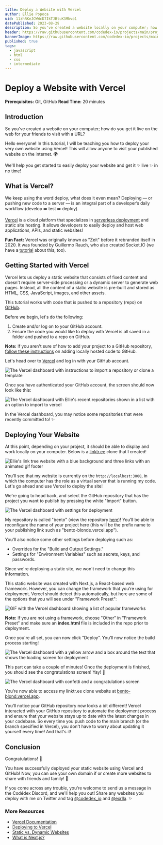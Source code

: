 ```yaml
---
title: Deploy a Website with Vercel
author: Ellie Popoca
uid: 11zhRKeJCWWcD7IkTJBtuK3Mkvo1
datePublished: 2023-08-29
description: So you've created a website locally on your computer; how do you get it live on the web with a URL? In this project tutorial, Ellie will teach you how to deploy your very own website using Vercel.
header: https://raw.githubusercontent.com/codedex-io/projects/main/projects/deploy-a-website-with-vercel/images/seo-header.png
bannerImage: https://raw.githubusercontent.com/codedex-io/projects/main/projects/deploy-a-website-with-vercel/images/header.png
published: true
tags:
  - javascript
  - html
  - css
  - intermediate
---
```


<BannerImage
  link="https://raw.githubusercontent.com/codedex-io/projects/main/projects/deploy-a-website-with-vercel/images/header.png"
  description="Learn how to deploy a static website using Vercel"
  uid={true}
  cl="for-sidebar"
/>

# Deploy a Website with Vercel

<AuthorAvatar
  author_name="Ellie Popoca"
  author_avatar="/images/projects/authors/ellie-popoca.jpg"
  username="exrlla"
  uid={true}
/>

<BannerImage
  link="https://raw.githubusercontent.com/codedex-io/projects/main/projects/deploy-a-website-with-vercel/images/header.png"
  description="Learn how to deploy a static website using Vercel"
  uid={true}
/>

**Prerequisites:** Git, GitHub
**Read Time:** 20 minutes

## Introduction 

So you've created a website on your computer; how do you get it live on the web for your friends to visit with a URL?

Hello everyone! In this tutorial, I will be teaching you how to deploy your very own website using Vercel! This will allow anyone to visit your published website on the internet. 🌍 

We'll help you get started to easily deploy your website and get it ✨ live ✨ in no time!

## What is Vercel?

We keep using the word deploy, what does it even mean? Deploying — or pushing new code to a server — is an integral part of a developer’s daily workflow (develop ➡️ test ➡️ deploy).

[Vercel](https://www.vercel.com) is a cloud platform that specializes in [serverless deployment](https://www.redhat.com/en/topics/cloud-native-apps/what-is-serverless) and static site hosting. It allows developers to easily deploy and host web applications, APIs, and static websites!

**Fun Fact:** Vercel was originally known as "Zeit" before it rebranded itself in 2020. It was founded by Guillermo Rauch, who also created Socket.IO (we have a [tutorial](https://www.codedex.io/projects/build-a-chat-app-with-socket-io) about this, too).

## Getting Started with Vercel

Vercel lets us deploy a static website that consists of fixed content and doesn't require server-side processing or a dynamic server to generate web pages. Instead, all the content of a static website is pre-built and stored as HTML, CSS, JavaScript, images, and other assets.

This tutorial works with code that is pushed to a repository (repo) on [GitHub](https://github.com/).

Before we begin, let's do the following:
 
1. Create and/or log on to your GitHub account.
2. Ensure the code you would like to deploy with Vercel is all saved in a folder and pushed to a repo on GitHub.

**Note:** If you aren't sure of how to add your project to a GitHub repository, [follow these instructions](https://docs.github.com/en/migrations/importing-source-code/using-the-command-line-to-import-source-code/adding-locally-hosted-code-to-github) on adding locally hosted code to GitHub.

Let's head over to [Vercel](https://vercel.com/) and log in with your GitHub account.

<img src="https://raw.githubusercontent.com/codedex-io/projects/main/projects/deploy-a-website-with-vercel/images/vercel-intro.png" alt="The Vercel dashboard with instructions to import a repository or clone a template" />

Once you have authenticated your GitHub account, the screen should now look like this:

<img src="https://raw.githubusercontent.com/codedex-io/projects/main/projects/deploy-a-website-with-vercel/images/vercel-authed.png" alt="The Vercel dashboard with Ellie's recent repositories shown in a list with an option to import to vercel" />

In the Vercel dashboard, you may notice some repositories that were recently committed to! ✨

## Deploying Your Website

At this point, depending on your project, it should be able to display and work locally on your computer. Below is a [linktr.ee](https://linktr.ee) clone that I created!

<img src="https://raw.githubusercontent.com/codedex-io/projects/main/projects/deploy-a-website-with-vercel/images/vercel-pre-app-demo.gif" alt="Ellie's link tree website with a blue background and three links with an animated gif footer" />

You'll see that my website is currently on the `http://localhost:3000`, in which the computer has the role as a virtual server that is running my code. Let's go ahead and use Vercel to deploy the site!

We're going to head back, and select the GitHub repository that has the project you want to publish by pressing the white "Import" button.

<img src="https://raw.githubusercontent.com/codedex-io/projects/main/projects/deploy-a-website-with-vercel/images/vercel-pre-deploy.png" alt="The Vercel dashboard with settings for deployment" />

My repository is called "bento" (view the repository [here](https://github.com/exrlla/bento))! You'll be able to reconfigure the name of your project here (this will be the prefix name to your publishing link such as "bento-blonde.vercel.app").

You'll also notice some other settings before deploying such as:

- Overrides for the "Build and Output Settings."
- Settings for "Environment Variables" such as secrets, keys, and passwords.

Since we're deploying a static site, we won't need to change this information.

This static website was created with Next.js, a React-based web framework. However, you can change the framework that you're using for deployment. Vercel should detect this automatically, but here are some of the options that you will see under "Framework Preset":

<img src="https://raw.githubusercontent.com/codedex-io/projects/main/projects/deploy-a-website-with-vercel/images/vercel-fw-demo.gif" alt="GIF with the Vercel dashboard showing a list of popular frameworks" />

**Note:** If you are not using a framework, choose "Other" in "Framework Preset" and make sure an **index.html** file is included in the repo prior to deployment.

Once you're all set, you can now click "Deploy". You'll now notice the build process starting!

<img src="https://raw.githubusercontent.com/codedex-io/projects/main/projects/deploy-a-website-with-vercel/images/vercel-loading.png" alt="The Vercel dashboard with a yellow arrow and a box around the text that shows the loading screen for deployment" />

This part can take a couple of minutes! Once the deployment is finished, you should see the congratulations screen! Yay! 🎉

<img src="https://raw.githubusercontent.com/codedex-io/projects/main/projects/deploy-a-website-with-vercel/images/vercel-congrats.png" alt="The Vercel dashboard with confetti and a congratulations screen" />

You're now able to access my linktr.ee clone website at [bento-blond.vercel.app](https://bento-blond.vercel.app/).

You'll notice your GitHub repository now looks a bit different! Vercel interacted with your GitHub repository to automate the deployment process and ensure that your website stays up to date with the latest changes in your codebase. So every time you push code to the main branch (or the branch specified in Vercel), you don't have to worry about updating it yourself every time! And that's it!

## Conclusion

Congratulations! 🎊

You have successfully deployed your static website using Vercel and GitHub! Now, you can use your own domain if or create more websites to share with friends and family! 👯

If you come across any trouble, you're welcome to send us a message in the Codédex Discord, and we'll help you out! Share any websites you deploy with me on Twitter and tag [@codedex_io](https://www.twitter.com/codedex_io) and [@exrlla](https://www.twitter.com/exrlla). ✨

### More Resources
 
- [Vercel Documentation](https://vercel.com/docs)
- [Deploying to Vercel](https://vercel.com/docs/concepts/deployments/overview)
- [Static vs. Dynamic Websites](https://www.wix.com/blog/static-vs-dynamic-website#:~:text=The%20key%20difference%20between%20static,to%20change%20with%20the%20user.)
- [What is Next.js?](https://nextjs.org/learn/foundations/about-nextjs/what-is-nextjs)
